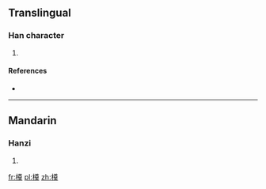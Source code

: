 ==Translingual==

===Han character===
{{Han char|rn=75|rad=木|as=12|sn=16|four=|canj=木廿田大 (DTWK)}}

# {{defn|Han|sort=木12}}

====References====
* {{Han ref|kx=0552.110|dkj=15507|dj=0941.030|hdz=21294.010|uh=6A42|ud=27202}}

----

==Mandarin==

===Hanzi===
{{cmn-hanzi|pin=[[diàn]] ([[dian4]]), [[mú]] ([[mu2]])|wg=tien<sup>4</sup>, mu<sup>2</sup>}}

# {{defn|lang=cmn|sort=木12}}

[[fr:橂]]
[[pl:橂]]
[[zh:橂]]